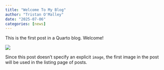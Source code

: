 ```yaml
---
title: "Welcome To My Blog"
author: "Tristan O'Malley"
date: "2025-07-06"
categories: [news]
---
```


This is the first post in a Quarto blog. Welcome!

![](thumbnail.jpg)

Since this post doesn't specify an explicit `image`, the first image in the post will be used in the listing page of posts.
